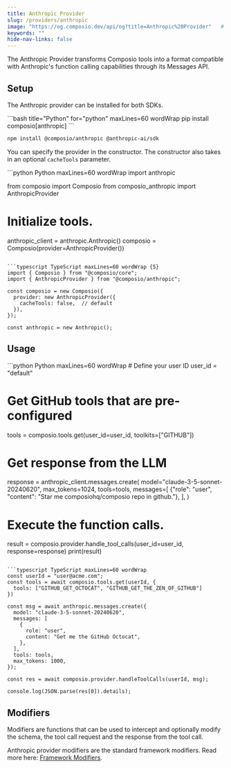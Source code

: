 ```yaml
---
title: Anthropic Provider
slug: /providers/anthropic
image: "https://og.composio.dev/api/og?title=Anthropic%20Provider"   # image for socials
keywords: ""
hide-nav-links: false
---
```



The Anthropic Provider transforms Composio tools into a format compatible with Anthropic's function calling capabilities through its Messages API.

## Setup
The Anthropic provider can be installed for both SDKs.

<CodeGroup>
```bash title="Python" for="python" maxLines=60  wordWrap
pip install composio[anthropic]
```

```bash title="TypeScript" for="typescript" maxLines=60  wordWrap
npm install @composio/anthropic @anthropic-ai/sdk
```
</CodeGroup>

You can specify the provider in the constructor. The constructor also takes in an optional `cacheTools` parameter.

<CodeGroup>
```python Python maxLines=60  wordWrap
import anthropic

from composio import Composio
from composio_anthropic import AnthropicProvider

# Initialize tools.
anthropic_client = anthropic.Anthropic()
composio = Composio(provider=AnthropicProvider())
```

```typescript TypeScript maxLines=60 wordWrap {5}
import { Composio } from "@composio/core";
import { AnthropicProvider } from "@composio/anthropic";

const composio = new Composio({
  provider: new AnthropicProvider({
    cacheTools: false,  // default
  }),
});

const anthropic = new Anthropic();
```
</CodeGroup>

## Usage

<CodeGroup>
```python Python maxLines=60  wordWrap
# Define your user ID
user_id = "default"

# Get GitHub tools that are pre-configured
tools = composio.tools.get(user_id=user_id, toolkits=["GITHUB"])

# Get response from the LLM
response = anthropic_client.messages.create(
    model="claude-3-5-sonnet-20240620",
    max_tokens=1024,
    tools=tools,
    messages=[
        {"role": "user", "content": "Star me composiohq/composio repo in github."},
    ],
)

# Execute the function calls.
result = composio.provider.handle_tool_calls(user_id=user_id, response=response)
print(result)
```

```typescript TypeScript maxLines=60 wordWrap
const userId = "user@acme.com";
const tools = await composio.tools.get(userId, {
  tools: ["GITHUB_GET_OCTOCAT", "GITHUB_GET_THE_ZEN_OF_GITHUB"]
})

const msg = await anthropic.messages.create({
  model: "claude-3-5-sonnet-20240620",
  messages: [
    {
      role: "user",
      content: "Get me the GitHub Octocat",
    },
  ],
  tools: tools,
  max_tokens: 1000,
});

const res = await composio.provider.handleToolCalls(userId, msg);

console.log(JSON.parse(res[0]).details);
```
</CodeGroup>


## Modifiers
Modifiers are functions that can be used to intercept and optionally modify the schema, the tool call request and the response from the tool call.

Anthropic provider modifiers are the standard framework modifiers. Read more here: [Framework Modifiers](/docs/modifiers/schema-modifiers).